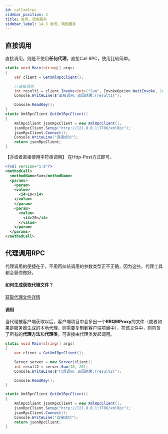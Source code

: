 ```yaml
---
id: callxmlrpc
sidebar_position: 3
title: 发现、调用服务
sidebar_label: 14.3 发现、调用服务
---
```



## 直接调用

直接调用，则是不使用**任何代理**，直接Call RPC，使用比较简单。

```csharp
static void Main(string[] args)
{
    var client = GetXmlRpcClient();

    //直接调用
    int result1 = client.Invoke<int>("Sum", InvokeOption.WaitInvoke, 10, 20);
    Console.WriteLine($"直接调用，返回结果:{result1}");

    Console.ReadKey();
}
static XmlRpcClient GetXmlRpcClient()
{
    XmlRpcClient jsonRpcClient = new XmlRpcClient();
    jsonRpcClient.Setup("http://127.0.0.1:7706/xmlRpc");
    jsonRpcClient.Connect();
    Console.WriteLine("连接成功");
    return jsonRpcClient;
}
```

【亦或者直接使用字符串调用】
在Http-Post方式即可。

```xml
<?xml version="1.0"?>
<methodCall>
  <methodName>Sum</methodName>
  <params>
    <param>
    <value>
      <i4>10</i4>
    </value>
    </param>
    <param>
      <value>
        <i4>20</i4>
      </value>
    </param>
  </params>
</methodCall>
```

<a name="rrWhi"></a>

## 代理调用RPC

代理调用的便捷在于，不用再纠结调用的参数类型正不正确，因为这些，代理工具都会替你做好。 <a name="AbsXl"></a>

#### 如何生成获取代理文件？

[获取代理文件详情](https://www.yuque.com/eo2w71/rrqm/a13509bfc3581f4576861b690b4a809a) <a name="jsQUz"></a>

#### 调用

当代理被客户端获取以后，客户端项目中会多出一个**RRQMProxy**的文件（或者如果是服务器生成的本地代理，则需要复制到客户端项目中），在该文件中，则包含了所有的**代理方法**和**代理类**，可直接由代理类发起调用。


```csharp
static void Main(string[] args)
{
    var client = GetXmlRpcClient();

    Server server = new Server(client);
    int result2 = server.Sum(10, 20);
    Console.WriteLine($"代理调用，返回结果:{result2}");

    Console.ReadKey();
}

static XmlRpcClient GetXmlRpcClient()
{
    XmlRpcClient jsonRpcClient = new XmlRpcClient();
    jsonRpcClient.Setup("http://127.0.0.1:7706/xmlRpc");
    jsonRpcClient.Connect();
    Console.WriteLine("连接成功");
    return jsonRpcClient;
}

```
